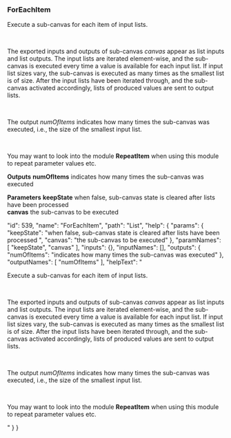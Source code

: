 ### ForEachItem

Execute a sub-canvas for each item of input lists.  

   

The exported inputs and outputs of sub-canvas *canvas* appear as list inputs and list outputs. The input lists are iterated element-wise, and the sub-canvas is executed every time a value is available for each input list. If input list sizes vary, the sub-canvas is executed as many times as the smallest list is of size. After the input lists have been iterated through, and the sub-canvas activated accordingly, lists of produced values are sent to output lists.  

   

The output *numOfItems* indicates how many times the sub-canvas was executed, i.e., the size of the smallest input list.  

   

You may want to look into the module **RepeatItem** when using this module to repeat parameter values etc.




**Outputs**
**numOfItems**
indicates how many times the sub-canvas was executed


**Parameters**
**keepState**
when false, sub-canvas state is cleared after lists have been processed  
**canvas**
the sub-canvas to be executed


  "id": 539,
  "name": "ForEachItem",
  "path": "List",
  "help": {
    "params": {
      "keepState": "when false, sub-canvas state is cleared after lists have been processed  ",
      "canvas": "the sub-canvas to be executed"
    },
    "paramNames": [
      "keepState",
      "canvas"
    ],
    "inputs": {},
    "inputNames": [],
    "outputs": {
      "numOfItems": "indicates how many times the sub-canvas was executed"
    },
    "outputNames": [
      "numOfItems"
    ],
    "helpText": "<p>Execute a sub-canvas for each item of input lists.</p><p>&nbsp;</p><p>The&nbsp;exported inputs and outputs of sub-canvas <em>canvas</em>&nbsp;appear as list inputs and list outputs. The input lists are iterated element-wise, and the sub-canvas is executed every time a value is available for each input list. If input list sizes vary, the sub-canvas is executed as many times as the&nbsp;smallest list is of size. After the input lists have been iterated through,&nbsp;and the sub-canvas activated accordingly, lists of produced values are sent to output lists.</p><p>&nbsp;</p><p>The output&nbsp;<em>numOfItems</em>&nbsp;indicates how many times the sub-canvas was executed, i.e., the size of the smallest input list.</p><p>&nbsp;</p><p>You may want to look into the module&nbsp;<strong>RepeatItem</strong>&nbsp;when using this module to repeat parameter values etc.</p>"
  }
}